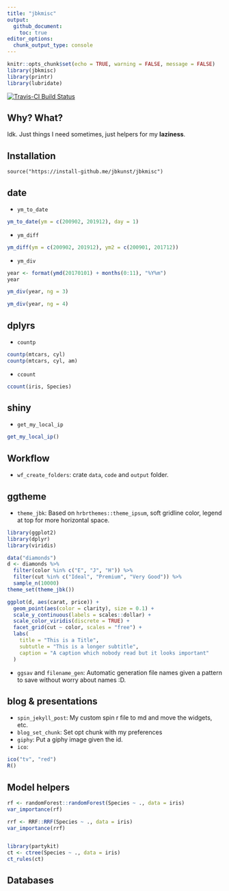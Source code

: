 ```yaml
---
title: "jbkmisc"
output:
  github_document:
    toc: true
editor_options: 
  chunk_output_type: console
---
```


```r
knitr::opts_chunk$set(echo = TRUE, warning = FALSE, message = FALSE)
library(jbkmisc)
library(printr)
library(lubridate)
```

[![Travis-CI Build Status](https://travis-ci.org/jbkunst/jbkmisc.svg?branch=master)](https://travis-ci.org/jbkunst/jbkmisc)

## Why? What?

Idk. Just things I need sometimes, just helpers for my __laziness__.

## Installation

```
source("https://install-github.me/jbkunst/jbkmisc")
```

## date

* `ym_to_date`
```r
ym_to_date(ym = c(200902, 201912), day = 1)
```

* `ym_diff`

```r
ym_diff(ym = c(200902, 201912), ym2 = c(200901, 201712))
```

* `ym_div`

```r
year <- format(ymd(20170101) + months(0:11), "%Y%m")
year

ym_div(year, ng = 3)

ym_div(year, ng = 4)
```

## dplyrs

* `countp`

```r
countp(mtcars, cyl)
countp(mtcars, cyl, am)
```


* `ccount`
```r
ccount(iris, Species)
```


## shiny
* `get_my_local_ip`

```r
get_my_local_ip()
```

## Workflow
* `wf_create_folders`: crate `data`, `code` and `output` folder.

## ggtheme

* `theme_jbk`: Based on `hrbrthemes::theme_ipsum`, soft gridline color, legend at top for more horizontal space.

```r
library(ggplot2)
library(dplyr)
library(viridis)

data("diamonds")
d <- diamonds %>% 
  filter(color %in% c("E", "J", "H")) %>% 
  filter(cut %in% c("Ideal", "Premium", "Very Good")) %>% 
  sample_n(10000)
theme_set(theme_jbk())

ggplot(d, aes(carat, price)) + 
  geom_point(aes(color = clarity), size = 0.1) + 
  scale_y_continuous(labels = scales::dollar) + 
  scale_color_viridis(discrete = TRUE) + 
  facet_grid(cut ~ color, scales = "free") + 
  labs(
    title = "This is a Title",
    subtutle = "This is a longer subtitle",
    caption = "A caption which nobody read but it looks important"
  )
```

* `ggsav` and `filename_gen`: Automatic generation file names given a pattern
to save without worry about names :D.

## blog & presentations
* `spin_jekyll_post`: My custom spin r file to md and move the widgets, etc.
* `blog_set_chunk`: Set opt chunk with my preferences
* `giphy`: Put a giphy image given the id.
* `ico`:

```r
ico("tv", "red")
R()
```

## Model helpers

```r
rf <- randomForest::randomForest(Species ~ ., data = iris)
var_importance(rf)

rrf <- RRF::RRF(Species ~ ., data = iris)
var_importance(rrf)


library(partykit)
ct <- ctree(Species ~ ., data = iris)
ct_rules(ct)
```

## Databases



